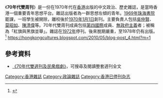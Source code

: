 {{Distinguish|九十年代 (雜誌)}}
《'''70年代雙周刊'''》是一份在1970年代在[[香港|香港]]出版的中文政治、歷史雜誌，是當時香港一個重要青年思想平台。雜誌出版者為一群思想左傾的青年。[[1969年|1969年]][[珠海書院|珠海書院]]罷課，一班學生被開除，離校後於[[1970年1月1日|1970年1月1日]]創刊。主要負責人包括[[吳仲賢_(香港)|吳仲賢]]、[[莫昭如|莫昭如]]、[[陳清偉|陳清偉]]等。70年代雙周刊成員包括[[第四國際|第四國際]]成員、[[無政府主義|無政府主義]]者；被稱為「紅旗與黑旗並舉」。雜誌在[[1972年|1972年]]停刊。後來脫期嚴重，至1978年仍有出版。
<ref>{{cite web|url=http://www.mediachinese.com/node/71586|title=閱讀70年代|date=2013-01-01|accessdate=2014-11-11|archive-date=2014-11-11|archive-url=https://web.archive.org/web/20141111034520/http://www.mediachinese.com/node/71586|dead-url=no}}</ref>
https://hongkongcultures.blogspot.com/2010/05/blog-post_4.html?m=1{{Dead link}}

==參考資料==
* [https://digital.lib.hkbu.edu.hk/mok/ 《70年代雙週刊及民衆戲劇》]{{Wayback|url=https://digital.lib.hkbu.edu.hk/mok/ |date=20201026042548 }}，可搜尋及閱讀整套週刊全文
{{reflist}}
	
{{Pub-stub}}
	
[[Category:香港雜誌|Category:香港雜誌]]
	
[[Category:政論雜誌|Category:政論雜誌]]
	
[[Category:香港已停刊杂志|Category:香港已停刊杂志]]